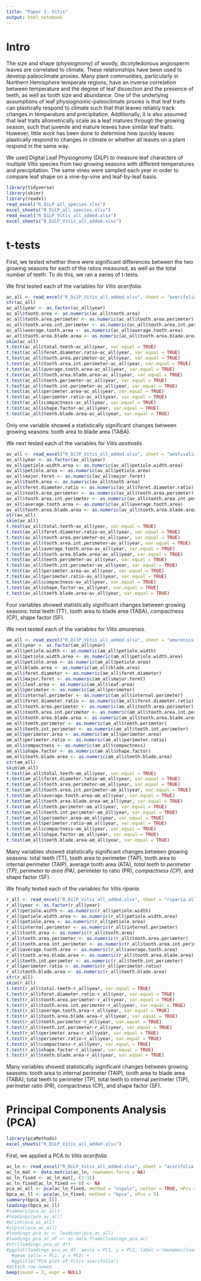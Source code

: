 ```yaml
---
title: "Paper 1: Vitis"
output: html_notebook
---
```


# Intro

The size and shape (physiognomy) of woody, dicotyledonous angiosperm leaves are correlated to climate.  These relationships have been used to develop paleoclimate proxies. Many plant communities, particularly in Northern Hemisphere temperate regions, have an inverse correlation between temperature and the degree of leaf dissection and the presence of teeth, as well as tooth size and abundance. One of the underlying assumptions of leaf physiognomic-paleoclimate proxies is that leaf traits can plastically respond to climate such that that leaves reliably track changes in temperature and precipitation.  Additionally, it is also assumed that leaf traits allometrically scale as a leaf matures through the growing season, such that juvenile and mature leaves have similar leaf traits. However, little work has been done to determine how quickly leaves plastically respond to changes in climate or whether all leaves on a plant respond in the same way. 

We used Digital Leaf Physiognomy (DiLP) to measure leaf characters of multiple *Vitis* species from two growing seasons with different temperatures and precipitation. The same vines were sampled each year in order to compare leaf shape on a vine-by-vine and leaf-by-leaf basis. 

```r
library(tidyverse)
library(skimr)
library(readxl)
read_excel("R_DiLP_all_species.xlsx")
excel_sheets("R_DiLP_all_species.xlsx")
read_excel("R_DiLP_Vitis_all_added.xlsx")
excel_sheets("R_DiLP_Vitis_all_added.xlsx")
```

# t-tests
First, we tested whether there were significant differences between the two growing seasons for each of the ratios measured, as well as the total number of teeth. To do this, we ran a series of t-tests.

We first tested each of the variables for *Vitis acerifolia*.

```r
ac_all <- read_excel("R_DilP_Vitis_all_added.xlsx", sheet = "acerifolia.all.90")
str(ac_all)
ac_all$year <- as.factor(ac_all$year)
ac_all$tooth.area <- as.numeric(ac_all$tooth.area)
ac_all$tooth.area.perimeter <- as.numeric(ac_all$tooth.area.perimeter)
ac_all$tooth.area.int.perimeter <- as.numeric(ac_all$tooth.area.int.perimeter)
ac_all$average.tooth.area <- as.numeric(ac_all$average.tooth.area)
ac_all$tooth.area.blade.area <- as.numeric(ac_all$tooth.area.blade.area)
skim(ac_all)
t.test(ac_all$total.teeth~ac_all$year, var.equal = TRUE)
t.test(ac_all$feret.diameter.ratio~ac_all$year, var.equal = TRUE)
t.test(ac_all$tooth.area.perimeter~ac_all$year, var.equal = TRUE)
t.test(ac_all$tooth.area.int.perimeter~ac_all$year, var.equal = TRUE)
t.test(ac_all$average.tooth.area~ac_all$year, var.equal = TRUE)
t.test(ac_all$tooth.area.blade.area~ac_all$year, var.equal = TRUE)
t.test(ac_all$teeth.perimeter~ac_all$year, var.equal = TRUE)
t.test(ac_all$teeth.int.perimeter~ac_all$year, var.equal = TRUE)
t.test(ac_all$perimeter.area~ac_all$year, var.equal = TRUE)
t.test(ac_all$perimeter.ratio~ac_all$year, var.equal = TRUE)
t.test(ac_all$compactness~ac_all$year, var.equal = TRUE)
t.test(ac_all$shape.factor~ac_all$year, var.equal = TRUE)
t.test(ac_all$teeth.blade.area~ac_all$year, var.equal = TRUE)
```
Only one variable showed a statistically significant changes between growing seasons: tooth area to blade area (TABA).

We next tested each of the variables for *Vitis aestivalis*. 

```r
av_all <- read_excel("R_DilP_Vitis_all_added.xlsx", sheet = "aestivalis.all.90")
av_all$year <- as.factor(av_all$year)
av_all$petiole.width.area <- as.numeric(av_all$petiole.width.area)
av_all$petiole.area <- as.numeric(av_all$petiole.area)
av_all$major.feret <- as.numeric(av_all$major.feret)
av_all$tooth.area <- as.numeric(av_all$tooth.area)
av_all$feret.diameter.ratio <- as.numeric(av_all$feret.diameter.ratio)
av_all$tooth.area.perimeter <- as.numeric(av_all$tooth.area.perimeter)
av_all$tooth.area.int.perimeter <- as.numeric(av_all$tooth.area.int.perimeter)
av_all$average.tooth.area <- as.numeric(av_all$average.tooth.area)
av_all$tooth.area.blade.area <- as.numeric(av_all$tooth.area.blade.area)
str(av_all)
skim(av_all)
t.test(av_all$total.teeth~av_all$year, var.equal = TRUE)
t.test(av_all$feret.diameter.ratio~av_all$year, var.equal = TRUE)
t.test(av_all$tooth.area.perimeter~av_all$year, var.equal = TRUE)
t.test(av_all$tooth.area.int.perimeter~av_all$year, var.equal = TRUE)
t.test(av_all$average.tooth.area~av_all$year, var.equal = TRUE)
t.test(av_all$tooth.area.blade.area~av_all$year, var.equal = TRUE)
t.test(av_all$teeth.perimeter~av_all$year, var.equal = TRUE)
t.test(av_all$teeth.int.perimeter~av_all$year, var.equal = TRUE)
t.test(av_all$perimeter.area~av_all$year, var.equal = TRUE)
t.test(av_all$perimeter.ratio~av_all$year, var.equal = TRUE)
t.test(av_all$compactness~av_all$year, var.equal = TRUE)
t.test(av_all$shape.factor~av_all$year, var.equal = TRUE)
t.test(av_all$teeth.blade.area~av_all$year, var.equal = TRUE)
```
Four variables showed statistically significant changes between growing seasons: total teeth (TT), tooth area to blade area (TABA), compactness (CP), shape factor (SF).

We next tested each of the variables for *Vitis amurensis*. 

```r
am_all <- read_excel("R_DilP_Vitis_all_added.xlsx", sheet = "amurensis.all.90")
am_all$year <- as.factor(am_all$year)
am_all$petiole.width <- as.numeric(am_all$petiole.width)
am_all$petiole.width.area <- as.numeric(am_all$petiole.width.area)
am_all$petiole.area <- as.numeric(am_all$petiole.area)
am_all$blade.area <- as.numeric(am_all$blade.area)
am_all$feret.diameter <- as.numeric(am_all$feret.diameter)
am_all$major.feret <- as.numeric(am_all$major.feret)
am_all$leaf.area <- as.numeric(am_all$leaf.area)
am_all$perimeter <- as.numeric(am_all$perimeter)
am_all$internal.perimeter <- as.numeric(am_all$internal.perimeter)
am_all$feret.diameter.ratio <- as.numeric(am_all$feret.diameter.ratio)
am_all$tooth.area.perimeter <- as.numeric(am_all$tooth.area.perimeter)
am_all$tooth.area.int.perimeter <- as.numeric(am_all$tooth.area.int.perimeter)
am_all$tooth.area.blade.area <- as.numeric(am_all$tooth.area.blade.area)
am_all$teeth.perimeter <- as.numeric(am_all$teeth.perimeter)
am_all$teeth.int.perimeter <- as.numeric(am_all$teeth.int.perimeter)
am_all$perimeter.area <- as.numeric(am_all$perimeter.area)
am_all$perimeter.ratio <- as.numeric(am_all$perimeter.ratio)
am_all$compactness <- as.numeric(am_all$compactness)
am_all$shape.factor <- as.numeric(am_all$shape.factor)
am_all$teeth.blade.area <- as.numeric(am_all$teeth.blade.area)
str(am_all)
skim(am_all)
t.test(am_all$total.teeth~am_all$year, var.equal = TRUE)
t.test(am_all$feret.diameter.ratio~am_all$year, var.equal = TRUE)
t.test(am_all$tooth.area.perimeter~am_all$year, var.equal = TRUE)
t.test(am_all$tooth.area.int.perimeter~am_all$year, var.equal = TRUE)
t.test(am_all$average.tooth.area~am_all$year, var.equal = TRUE)
t.test(am_all$tooth.area.blade.area~am_all$year, var.equal = TRUE)
t.test(am_all$teeth.perimeter~am_all$year, var.equal = TRUE)
t.test(am_all$teeth.int.perimeter~am_all$year, var.equal = TRUE)
t.test(am_all$perimeter.area~am_all$year, var.equal = TRUE)
t.test(am_all$perimeter.ratio~am_all$year, var.equal = TRUE)
t.test(am_all$compactness~am_all$year, var.equal = TRUE)
t.test(am_all$shape.factor~am_all$year, var.equal = TRUE)
t.test(am_all$teeth.blade.area~am_all$year, var.equal = TRUE)
```

Many variables showed statistically significant changes between growing seasons: total teeth (TT), tooth area to perimeter (TAP), tooth area to internal perimeter (TAIP), average tooth area (ATA), *total teeth to perimeter (TP)*, *perimeter to area (PA)*, perimeter to ratio (PR), *compactness (CP)*, and shape factor (SF). 

We finally tested each of the variables for *Vitis riparia*. 

```r
r_all <- read_excel("R_DilP_Vitis_all_added.xlsx", sheet = "riparia.all.90")
r_all$year <- as.factor(r_all$year)
r_all$petiole.width <- as.numeric(r_all$petiole.width)
r_all$petiole.width.area <- as.numeric(r_all$petiole.width.area)
r_all$petiole.area <- as.numeric(r_all$petiole.area)
r_all$internal.perimeter <- as.numeric(r_all$internal.perimeter)
r_all$tooth.area <- as.numeric(r_all$tooth.area)
r_all$tooth.area.perimeter <- as.numeric(r_all$tooth.area.perimeter)
r_all$tooth.area.int.perimeter <- as.numeric(r_all$tooth.area.int.perimeter)
r_all$average.tooth.area <- as.numeric(r_all$average.tooth.area)
r_all$tooth.area.blade.area <- as.numeric(r_all$tooth.area.blade.area)
r_all$teeth.int.perimeter <- as.numeric(r_all$teeth.int.perimeter)
r_all$perimeter.ratio <- as.numeric(r_all$perimeter.ratio)
r_all$teeth.blade.area <- as.numeric(r_all$teeth.blade.area)
str(r_all)
skim(r_all)
t.test(r_all$total.teeth~r_all$year, var.equal = TRUE)
t.test(r_all$feret.diameter.ratio~r_all$year, var.equal = TRUE)
t.test(r_all$tooth.area.perimeter~r_all$year, var.equal = TRUE)
t.test(r_all$tooth.area.int.perimeter~r_all$year, var.equal = TRUE)
t.test(r_all$average.tooth.area~r_all$year, var.equal = TRUE)
t.test(r_all$tooth.area.blade.area~r_all$year, var.equal = TRUE)
t.test(r_all$teeth.perimeter~r_all$year, var.equal = TRUE)
t.test(r_all$teeth.int.perimeter~r_all$year, var.equal = TRUE)
t.test(r_all$perimeter.area~r_all$year, var.equal = TRUE)
t.test(r_all$perimeter.ratio~r_all$year, var.equal = TRUE)
t.test(r_all$compactness~r_all$year, var.equal = TRUE)
t.test(r_all$shape.factor~r_all$year, var.equal = TRUE)
t.test(r_all$teeth.blade.area~r_all$year, var.equal = TRUE)
```

Many variables showed statistically significant changes between growing seasons: tooth area to internal perimeter (TAIP), tooth area to blade area (TABA), total teeth to perimeter (TP), total teeth to internal perimeter (TIP), perimeter ratio (PR), compactness (CP), and shape factor (SF).

# Principal Components Analysis (PCA)

```r
library(pcaMethods)
excel_sheets("R_DiLP_Vitis_all_added.xlsx")
```

First, we applied a PCA to *Vitis acerifolia*.
```r
ac_ln <- read_excel("R_DiLP_Vitis_all_added.xlsx", sheet = "acerifolia.all.ln")
ac_ln_mat <- data.matrix(ac_ln, rownames.force = NA)
ac_ln_fixed <- ac_ln_mat[,-(1:3)]
ac_ln_fixed[ac_ln_fixed == 0] <- NA
pca_ac_all <- pca(ac_ln_fixed, method = "nipals", center = TRUE, nPcs = 5)
bpca_ac_ll <- pca(ac_ln_fixed, method = "bpca", nPcs = 5)
summary(bpca_ac_ll)
loadings(bpca_ac_ll)
#summary(pca_ac_all)
#loadings(pca_ac_all)
#print(pca_ac_all)
#slplot(pca_ac_all)
#loadings_pca_ac <- loadings(pca_ac_all)
#loadings_pca_ac_df <- as.data.frame(loadings_pca_ac)
#str(loadings_pca_ac_df)
#ggplot(loadings_pca_ac_df, aes(x = PC1, y = PC2, label = rownames(loadings_pca_ac_df))) +
  #geom_col(x = PC1, y = PC2) +
  #ggtitle("PCA plot of Vitis acerifolia")
#attach row names
beep(sound = 3, expr = NULL)
``` 

